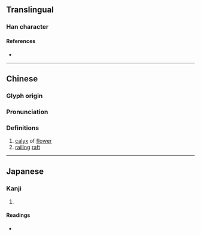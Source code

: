 {{character info/new}}
==Translingual==

===Han character===
{{Han char|rn=75|rad=木|as=05|sn=9|four=44900|canj=DODI|ids=⿰木付}}

====References====
* {{Han ref|kx=0518.210|dkj=14616|dj=0906.190|hdz=21185.010|uh=67CE|ud=26574|bh=CF53|bd=53075}}

----

==Chinese==
{{zh-forms}}

===Glyph origin===
{{Han etym}}

===Pronunciation===
{{zh-pron
|m=fū
|c=fu1
|mc=y
|oc=y
|ma=
|cat=n
}}

===Definitions===
{{zh-hanzi}}

# [[calyx]] of [[flower]]
# [[rail]]ing [[raft]]

----

==Japanese==

===Kanji===
{{ja-kanji|grade=|rs=木05}}

# {{defn|lang=ja|sort=木05}}

====Readings====
* {{ja-readings|on=[[ふ]] (fu)|kun=[[うてな]] (utena)}}